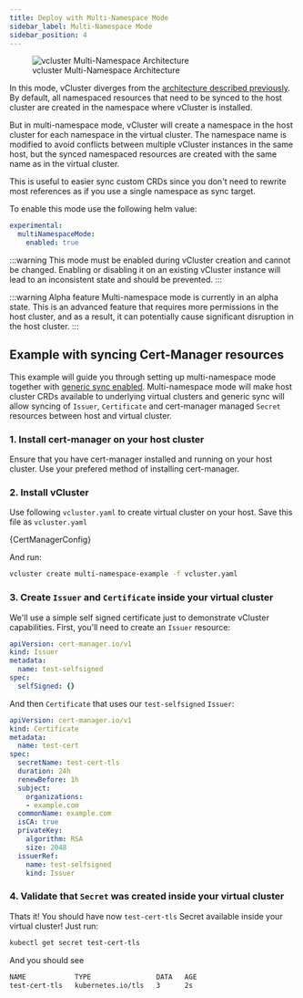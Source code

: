 ```yaml
---
title: Deploy with Multi-Namespace Mode
sidebar_label: Multi-Namespace Mode
sidebar_position: 4
---
```



<figure>
  <img src="/docs/media/diagrams/vcluster-multinamespace-architecture.svg" alt="vcluster Multi-Namespace Architecture" />
  <figcaption>vcluster Multi-Namespace Architecture</figcaption>
</figure>

In this mode, vCluster diverges from the [architecture described previously](/docs/vcluster/introduction/architecture/). By default, all namespaced resources that need to be synced to the host cluster are created in the namespace where vCluster is installed.

But in multi-namespace mode, vCluster will create a namespace in the host cluster for each namespace in the virtual cluster. The namespace name is modified to avoid conflicts between multiple vCluster instances in the same host, but the synced namespaced resources are created with the same name as in the virtual cluster.

This is useful to easier sync custom CRDs since you don't need to rewrite most references as if you use a single namespace as sync target.

To enable this mode use the following helm value:

```yaml
experimental:
  multiNamespaceMode:
    enabled: true
```

:::warning This mode must be enabled during vCluster creation and cannot be changed.
Enabling or disabling it on an existing vCluster instance will lead to an inconsistent state and should be prevented.
:::

:::warning Alpha feature
Multi-namespace mode is currently in an alpha state. This is an advanced feature that requires more permissions in the host cluster, and as a result, it can potentially cause significant disruption in the host cluster.
:::

## Example with syncing Cert-Manager resources

This example will guide you through setting up multi-namespace mode together with [generic sync enabled](/docs/vcluster/configure/vcluster-yaml/experimental/generic-sync/). Multi-namespace mode will make host cluster CRDs available to underlying virtual clusters and generic sync will allow syncing of `Issuer`, `Certificate` and cert-manager managed `Secret` resources between host and virtual cluster.

### 1. Install cert-manager on your host cluster

Ensure that you have cert-manager installed and running on your host cluster. Use your prefered method of installing cert-manager.

### 2. Install vCluster

Use following `vcluster.yaml` to create virtual cluster on your host. Save this file as `vcluster.yaml`

<CodeBlock language="yaml">{CertManagerConfig}</CodeBlock>

And run:

```bash
vcluster create multi-namespace-example -f vcluster.yaml
```

### 3. Create `Issuer` and `Certificate` inside your virtual cluster

We'll use a simple self signed certificate just to demonstrate vCluster capabilities. First, you'll need to create an `Issuer` resource:

```yaml
apiVersion: cert-manager.io/v1
kind: Issuer
metadata:
  name: test-selfsigned
spec:
  selfSigned: {}
```

And then `Certificate` that uses our `test-selfsigned` `Issuer`:

```yaml
apiVersion: cert-manager.io/v1
kind: Certificate
metadata:
  name: test-cert
spec:
  secretName: test-cert-tls
  duration: 24h
  renewBefore: 1h
  subject:
    organizations:
    - example.com
  commonName: example.com
  isCA: true
  privateKey:
    algorithm: RSA
    size: 2048
  issuerRef:
    name: test-selfsigned
    kind: Issuer
```

### 4. Validate that `Secret` was created inside your virtual cluster

Thats it! You should have now `test-cert-tls` Secret available inside your virtual cluster! Just run:

```bash
kubectl get secret test-cert-tls
```

And you should see

```bash
NAME            TYPE                DATA   AGE
test-cert-tls   kubernetes.io/tls   3      2s
```
